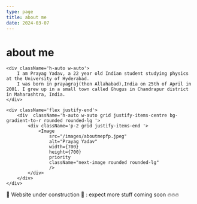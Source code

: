 ```yaml
---
type: page
title: about me
date: 2024-03-07
---
```


# about me


<div className='flex grid-cols-2'>

    <div className='h-auto w-auto'> 
        I am Prayag Yadav, a 22 year old Indian student studying physics at the University of Hyderabad. 
        I was born in prayagraj(then Allahabad),India on 25th of April in 2001. I grew up in a small town called Ghugus in Chandrapur district in Maharashtra, India.
    </div>

    <div className='flex justify-end'>
        <div  className='h-auto w-auto grid justify-items-centre bg-gradient-to-r rounded rounded-lg '>
            <div className='p-2 grid justify-items-end '>
                <Image
                    src="/images/aboutmepfp.jpeg"
                    alt="Prayag Yadav"
                    width={700}
                    height={700}
                    priority
                    className="next-image rounded rounded-lg"
                    />
            </div>
        </div>
    </div>

</div>

<div className="text-sm text-gray-400">  🚧 Website under construction 🚧 : expect more stuff coming soon 🔥🔥🔥 </div>
